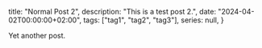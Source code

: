   title: "Normal Post 2",
  description: "This is a test post 2.",
  date: "2024-04-02T00:00:00+02:00",
  tags: ["tag1", "tag2", "tag3"],
  series: null,
}

Yet another post.